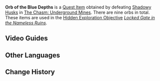 {{Item Infobox
|id           = 101629
|image        = Item Orb of the Blue Depths.png
|type         = Quest Items
|description  = A strange gem left behind by a foe from the Abyss. If you look into it hard, it is almost as if you are looking into a long-borne dream shrouded by a deep fog.
|source1      = Obtained by defeating [[Shadowy Husks]] in [[The Chasm: Underground Mines]].
}}
'''Orb of the Blue Depths''' is a [[Quest Item]] obtained by defeating [[Shadowy Husks]] in [[The Chasm: Underground Mines]]. There are nine orbs in total. These items are used in the [[Hidden Exploration Objective]] ''[[Locked Gate in the Nameless Ruins]]''.

==Video Guides==
{{EVT
|video1   = https://youtu.be/C5WyUwbCNlU
|caption1 = 9 Orb of the Blue Depths Locations

|video2   = https://youtu.be/R8cqciRYPks
|caption2 = Orb of the Blue Depths Guide
}}

==Other Languages==
{{Other Languages|default_hidden = 1
|en      = Orb of the Blue Depths
|zhs     = 渊青宝珠
|zhs_rm  = Yuānqīng Bǎozhū
|zht     = 淵青寶珠
|zht_rm  = Yuānqīng Bǎozhū
|ja      = 青淵宝珠
|ja_rm   = Seien Houju{{Assumed}}
|ko      = 푸른 심연의 보주
|ko_rm   = Pureun Simyeon-ui Boju
|es      = Orbe abisal
|fr      = Orbe des profondeurs bleues
|ru      = Жемчужина Бездны
|th      = ลูกแก้วแห่งห้วงลึก
|th_rm   = 
|vi      = Ngọc Xanh Vực Sâu
|de      = Perle des blauen Abgrunds
|id      = Permata dari Kedalaman
|pt      = Orbe Abissal
}}

==Change History==
{{Change History|2.6}}